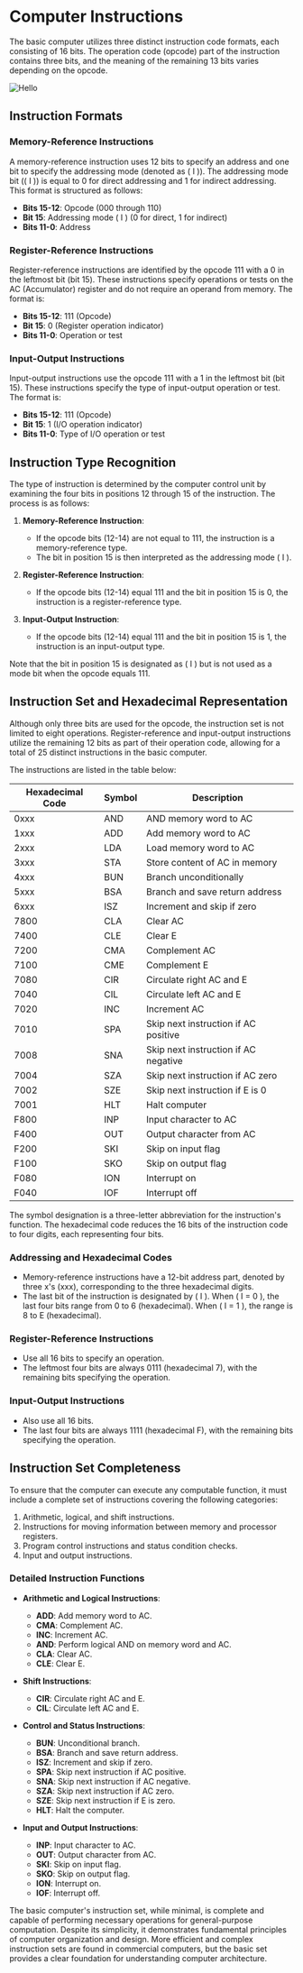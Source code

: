 
# Computer Instructions


The basic computer utilizes three distinct instruction code formats, each consisting of 16 bits. The operation code (opcode) part of the instruction contains three bits, and the meaning of the remaining 13 bits varies depending on the opcode. 

<Image src="/c5/3/x1.png" alt="Hello" className="dark:invert-[0.93]" width={600} height={600} />

## Instruction Formats

### Memory-Reference Instructions

A memory-reference instruction uses 12 bits to specify an address and one bit to specify the addressing mode (denoted as \( I \)). The addressing mode bit (\( I \)) is equal to 0 for direct addressing and 1 for indirect addressing. This format is structured as follows:

- **Bits 15-12**: Opcode (000 through 110)
- **Bit 15**: Addressing mode \( I \) (0 for direct, 1 for indirect)
- **Bits 11-0**: Address

### Register-Reference Instructions

Register-reference instructions are identified by the opcode 111 with a 0 in the leftmost bit (bit 15). These instructions specify operations or tests on the AC (Accumulator) register and do not require an operand from memory. The format is:

- **Bits 15-12**: 111 (Opcode)
- **Bit 15**: 0 (Register operation indicator)
- **Bits 11-0**: Operation or test

### Input-Output Instructions

Input-output instructions use the opcode 111 with a 1 in the leftmost bit (bit 15). These instructions specify the type of input-output operation or test. The format is:

- **Bits 15-12**: 111 (Opcode)
- **Bit 15**: 1 (I/O operation indicator)
- **Bits 11-0**: Type of I/O operation or test

## Instruction Type Recognition

The type of instruction is determined by the computer control unit by examining the four bits in positions 12 through 15 of the instruction. The process is as follows:

1. **Memory-Reference Instruction**:
   - If the opcode bits (12-14) are not equal to 111, the instruction is a memory-reference type.
   - The bit in position 15 is then interpreted as the addressing mode \( I \).

2. **Register-Reference Instruction**:
   - If the opcode bits (12-14) equal 111 and the bit in position 15 is 0, the instruction is a register-reference type.

3. **Input-Output Instruction**:
   - If the opcode bits (12-14) equal 111 and the bit in position 15 is 1, the instruction is an input-output type.

Note that the bit in position 15 is designated as \( I \) but is not used as a mode bit when the opcode equals 111.

## Instruction Set and Hexadecimal Representation

Although only three bits are used for the opcode, the instruction set is not limited to eight operations. Register-reference and input-output instructions utilize the remaining 12 bits as part of their operation code, allowing for a total of 25 distinct instructions in the basic computer.

The instructions are listed in the table below:

| Hexadecimal Code | Symbol | Description |
|------------------|--------|-------------|
| 0xxx             | AND    | AND memory word to AC |
| 1xxx             | ADD    | Add memory word to AC |
| 2xxx             | LDA    | Load memory word to AC |
| 3xxx             | STA    | Store content of AC in memory |
| 4xxx             | BUN    | Branch unconditionally |
| 5xxx             | BSA    | Branch and save return address |
| 6xxx             | ISZ    | Increment and skip if zero |
| 7800             | CLA    | Clear AC |
| 7400             | CLE    | Clear E |
| 7200             | CMA    | Complement AC |
| 7100             | CME    | Complement E |
| 7080             | CIR    | Circulate right AC and E |
| 7040             | CIL    | Circulate left AC and E |
| 7020             | INC    | Increment AC |
| 7010             | SPA    | Skip next instruction if AC positive |
| 7008             | SNA    | Skip next instruction if AC negative |
| 7004             | SZA    | Skip next instruction if AC zero |
| 7002             | SZE    | Skip next instruction if E is 0 |
| 7001             | HLT    | Halt computer |
| F800             | INP    | Input character to AC |
| F400             | OUT    | Output character from AC |
| F200             | SKI    | Skip on input flag |
| F100             | SKO    | Skip on output flag |
| F080             | ION    | Interrupt on |
| F040             | IOF    | Interrupt off |

The symbol designation is a three-letter abbreviation for the instruction's function. The hexadecimal code reduces the 16 bits of the instruction code to four digits, each representing four bits.

### Addressing and Hexadecimal Codes

- Memory-reference instructions have a 12-bit address part, denoted by three x's (xxx), corresponding to the three hexadecimal digits.
- The last bit of the instruction is designated by \( I \). When \( I = 0 \), the last four bits range from 0 to 6 (hexadecimal). When \( I = 1 \), the range is 8 to E (hexadecimal).

### Register-Reference Instructions

- Use all 16 bits to specify an operation.
- The leftmost four bits are always 0111 (hexadecimal 7), with the remaining bits specifying the operation.

### Input-Output Instructions

- Also use all 16 bits.
- The last four bits are always 1111 (hexadecimal F), with the remaining bits specifying the operation.

## Instruction Set Completeness

To ensure that the computer can execute any computable function, it must include a complete set of instructions covering the following categories:

1. Arithmetic, logical, and shift instructions.
2. Instructions for moving information between memory and processor registers.
3. Program control instructions and status condition checks.
4. Input and output instructions.

### Detailed Instruction Functions

- **Arithmetic and Logical Instructions**:
  - **ADD**: Add memory word to AC.
  - **CMA**: Complement AC.
  - **INC**: Increment AC.
  - **AND**: Perform logical AND on memory word and AC.
  - **CLA**: Clear AC.
  - **CLE**: Clear E.

- **Shift Instructions**:
  - **CIR**: Circulate right AC and E.
  - **CIL**: Circulate left AC and E.

- **Control and Status Instructions**:
  - **BUN**: Unconditional branch.
  - **BSA**: Branch and save return address.
  - **ISZ**: Increment and skip if zero.
  - **SPA**: Skip next instruction if AC positive.
  - **SNA**: Skip next instruction if AC negative.
  - **SZA**: Skip next instruction if AC zero.
  - **SZE**: Skip next instruction if E is zero.
  - **HLT**: Halt the computer.

- **Input and Output Instructions**:
  - **INP**: Input character to AC.
  - **OUT**: Output character from AC.
  - **SKI**: Skip on input flag.
  - **SKO**: Skip on output flag.
  - **ION**: Interrupt on.
  - **IOF**: Interrupt off.


The basic computer's instruction set, while minimal, is complete and capable of performing necessary operations for general-purpose computation. Despite its simplicity, it demonstrates fundamental principles of computer organization and design. More efficient and complex instruction sets are found in commercial computers, but the basic set provides a clear foundation for understanding computer architecture.

